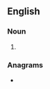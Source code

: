 ==English==

===Noun===
{{head|en|noun form}}

# {{plural of|en|balm}}

===Anagrams===
* {{anagrams|en|a=ablms|ALBMs|blams|lambs}}